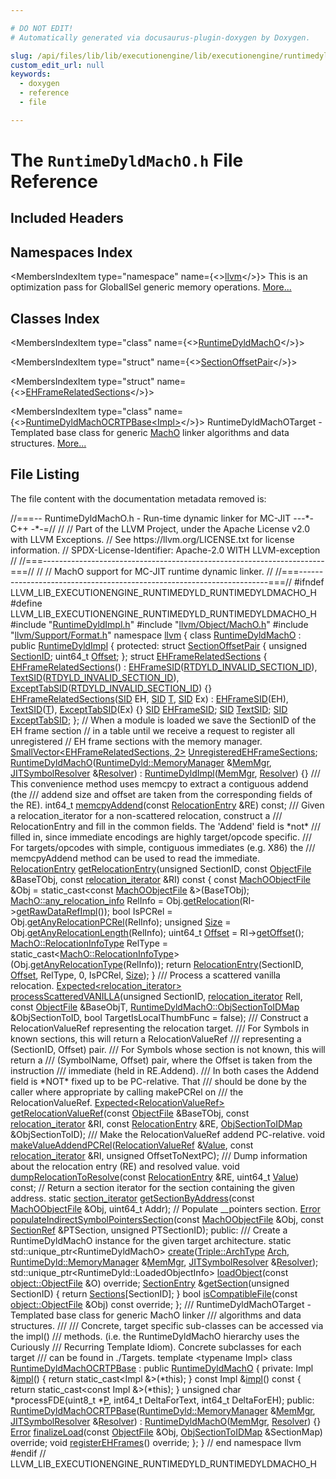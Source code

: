 ```yaml
---

# DO NOT EDIT!
# Automatically generated via docusaurus-plugin-doxygen by Doxygen.

slug: /api/files/lib/lib/executionengine/lib/executionengine/runtimedyld/runtimedyldmacho-h
custom_edit_url: null
keywords:
  - doxygen
  - reference
  - file

---
```





# The `RuntimeDyldMachO.h` File Reference

<DoxygenPage pluginConfig={pluginConfig}>



## Included Headers

<IncludesList>
<IncludesListItem
  filePath="RuntimeDyldImpl.h"
  permalink="/docs/api/files/lib/lib/executionengine/lib/executionengine/runtimedyld/runtimedyldimpl-h"
  isLocal="true" />
<IncludesListItem
  filePath="llvm/Object/MachO.h"
  permalink="/docs/api/files/include/include/llvm/include/llvm/object/macho-h"
  isLocal="true" />
<IncludesListItem
  filePath="llvm/Support/Format.h"
  permalink="/docs/api/files/include/include/llvm/include/llvm/support/format-h"
  isLocal="true" />
</IncludesList>

## Namespaces Index

<MembersIndex>

<MembersIndexItem
  type="namespace"
  name={<><a href="/docs/api/namespaces/llvm">llvm</a></>}>
This is an optimization pass for GlobalISel generic memory operations. <a href="/docs/api/namespaces/llvm/#details">More...</a>
</MembersIndexItem>

</MembersIndex>

## Classes Index

<MembersIndex>

<MembersIndexItem
  type="class"
  name={<><a href="/docs/api/classes/llvm/runtimedyldmacho">RuntimeDyldMachO</a></>}>
</MembersIndexItem>

<MembersIndexItem
  type="struct"
  name={<><a href="/docs/api/structs/llvm/runtimedyldmacho/sectionoffsetpair">SectionOffsetPair</a></>}>
</MembersIndexItem>

<MembersIndexItem
  type="struct"
  name={<><a href="/docs/api/structs/llvm/runtimedyldmacho/ehframerelatedsections">EHFrameRelatedSections</a></>}>
</MembersIndexItem>

<MembersIndexItem
  type="class"
  name={<><a href="/docs/api/classes/llvm/runtimedyldmachocrtpbase">RuntimeDyldMachOCRTPBase&lt;Impl&gt;</a></>}>
RuntimeDyldMachOTarget - Templated base class for generic <a href="/docs/api/namespaces/llvm/macho">MachO</a> linker algorithms and data structures. <a href="/docs/api/classes/llvm/runtimedyldmachocrtpbase/#details">More...</a>
</MembersIndexItem>

</MembersIndex>


## File Listing

The file content with the documentation metadata removed is:

<ProgramListing>

<Link id="l00001" /><CodeLine lineNumber="1"><Highlight kind="comment">//===-- RuntimeDyldMachO.h - Run-time dynamic linker for MC-JIT ---&#42;- C++ -&#42;-=//</Highlight><Highlight kind="normal"></Highlight></CodeLine>
<Link id="l00002" /><CodeLine lineNumber="2"><Highlight kind="normal"></Highlight><Highlight kind="comment">//</Highlight><Highlight kind="normal"></Highlight></CodeLine>
<Link id="l00003" /><CodeLine lineNumber="3"><Highlight kind="normal"></Highlight><Highlight kind="comment">// Part of the LLVM Project, under the Apache License v2.0 with LLVM Exceptions.</Highlight><Highlight kind="normal"></Highlight></CodeLine>
<Link id="l00004" /><CodeLine lineNumber="4"><Highlight kind="normal"></Highlight><Highlight kind="comment">// See https://llvm.org/LICENSE.txt for license information.</Highlight><Highlight kind="normal"></Highlight></CodeLine>
<Link id="l00005" /><CodeLine lineNumber="5"><Highlight kind="normal"></Highlight><Highlight kind="comment">// SPDX-License-Identifier: Apache-2.0 WITH LLVM-exception</Highlight><Highlight kind="normal"></Highlight></CodeLine>
<Link id="l00006" /><CodeLine lineNumber="6"><Highlight kind="normal"></Highlight><Highlight kind="comment">//</Highlight><Highlight kind="normal"></Highlight></CodeLine>
<Link id="l00007" /><CodeLine lineNumber="7"><Highlight kind="normal"></Highlight><Highlight kind="comment">//===----------------------------------------------------------------------===//</Highlight><Highlight kind="normal"></Highlight></CodeLine>
<Link id="l00008" /><CodeLine lineNumber="8"><Highlight kind="normal"></Highlight><Highlight kind="comment">//</Highlight><Highlight kind="normal"></Highlight></CodeLine>
<Link id="l00009" /><CodeLine lineNumber="9"><Highlight kind="normal"></Highlight><Highlight kind="comment">// MachO support for MC-JIT runtime dynamic linker.</Highlight><Highlight kind="normal"></Highlight></CodeLine>
<Link id="l00010" /><CodeLine lineNumber="10"><Highlight kind="normal"></Highlight><Highlight kind="comment">//</Highlight><Highlight kind="normal"></Highlight></CodeLine>
<Link id="l00011" /><CodeLine lineNumber="11"><Highlight kind="normal"></Highlight><Highlight kind="comment">//===----------------------------------------------------------------------===//</Highlight><Highlight kind="normal"></Highlight></CodeLine>
<Link id="l00012" /><CodeLine lineNumber="12"><Highlight kind="normal"></Highlight></CodeLine>
<Link id="l00013" /><CodeLine lineNumber="13"><Highlight kind="normal"></Highlight><Highlight kind="preprocessor">#ifndef LLVM&#95;LIB&#95;EXECUTIONENGINE&#95;RUNTIMEDYLD&#95;RUNTIMEDYLDMACHO&#95;H</Highlight><Highlight kind="normal"></Highlight></CodeLine>
<Link id="l00014" /><CodeLine lineNumber="14"><Highlight kind="normal"></Highlight><Highlight kind="preprocessor">#define LLVM&#95;LIB&#95;EXECUTIONENGINE&#95;RUNTIMEDYLD&#95;RUNTIMEDYLDMACHO&#95;H</Highlight><Highlight kind="normal"></Highlight></CodeLine>
<Link id="l00015" /><CodeLine lineNumber="15"><Highlight kind="normal"></Highlight></CodeLine>
<Link id="l00016" /><CodeLine lineNumber="16"><Highlight kind="normal"></Highlight><Highlight kind="preprocessor">#include &quot;<a href="/docs/api/files/lib/lib/executionengine/lib/executionengine/runtimedyld/runtimedyldimpl-h">RuntimeDyldImpl.h</a>&quot;</Highlight><Highlight kind="normal"></Highlight></CodeLine>
<Link id="l00017" /><CodeLine lineNumber="17"><Highlight kind="normal"></Highlight><Highlight kind="preprocessor">#include &quot;<a href="/docs/api/files/include/include/llvm/include/llvm/object/macho-h">llvm/Object/MachO.h</a>&quot;</Highlight><Highlight kind="normal"></Highlight></CodeLine>
<Link id="l00018" /><CodeLine lineNumber="18"><Highlight kind="normal"></Highlight><Highlight kind="preprocessor">#include &quot;<a href="/docs/api/files/include/include/llvm/include/llvm/support/format-h">llvm/Support/Format.h</a>&quot;</Highlight><Highlight kind="normal"></Highlight></CodeLine>
<Link id="l00019" /><CodeLine lineNumber="19"><Highlight kind="normal"></Highlight></CodeLine>
<Link id="l00020" /><CodeLine lineNumber="20"><Highlight kind="normal"></Highlight><Highlight kind="keyword">namespace </Highlight><Highlight kind="normal"><a href="/docs/api/namespaces/llvm">llvm</a> &#123;</Highlight></CodeLine>
<Link id="l00021" /><CodeLine lineNumber="21" lineLink="/docs/api/classes/llvm/runtimedyldmacho"><Highlight kind="normal"></Highlight><Highlight kind="keyword">class </Highlight><Highlight kind="normal"><a href="/docs/api/classes/llvm/runtimedyldmacho/#a034c5e05b63e15a357bc5dcff598e1a5">RuntimeDyldMachO</a> : </Highlight><Highlight kind="keyword">public</Highlight><Highlight kind="normal"> <a href="/docs/api/classes/llvm/runtimedyldimpl/#a369fb04a71a831101a7bdfa873cb33d0">RuntimeDyldImpl</a> &#123;</Highlight></CodeLine>
<Link id="l00022" /><CodeLine lineNumber="22"><Highlight kind="normal"></Highlight><Highlight kind="keyword">protected</Highlight><Highlight kind="normal">:</Highlight></CodeLine>
<Link id="l00023" /><CodeLine lineNumber="23" lineLink="/docs/api/structs/llvm/runtimedyldmacho/sectionoffsetpair"><Highlight kind="normal">  </Highlight><Highlight kind="keyword">struct </Highlight><Highlight kind="normal"><a href="/docs/api/structs/llvm/runtimedyldmacho/sectionoffsetpair">SectionOffsetPair</a> &#123;</Highlight></CodeLine>
<Link id="l00024" /><CodeLine lineNumber="24" lineLink="/docs/api/structs/llvm/runtimedyldmacho/sectionoffsetpair/#ad2f89bcda47a48866cdef67b9a9515fb"><Highlight kind="normal">    </Highlight><Highlight kind="keywordtype">unsigned</Highlight><Highlight kind="normal"> <a href="/docs/api/structs/llvm/runtimedyldmacho/sectionoffsetpair/#ad2f89bcda47a48866cdef67b9a9515fb">SectionID</a>;</Highlight></CodeLine>
<Link id="l00025" /><CodeLine lineNumber="25" lineLink="/docs/api/structs/llvm/runtimedyldmacho/sectionoffsetpair/#ad4454b2b4e3a4ae51e065ac93513d434"><Highlight kind="normal">    uint64&#95;t <a href="/docs/api/structs/llvm/runtimedyldmacho/sectionoffsetpair/#ad4454b2b4e3a4ae51e065ac93513d434">Offset</a>;</Highlight></CodeLine>
<Link id="l00026" /><CodeLine lineNumber="26"><Highlight kind="normal">  &#125;;</Highlight></CodeLine>
<Link id="l00027" /><CodeLine lineNumber="27"><Highlight kind="normal"></Highlight></CodeLine>
<Link id="l00028" /><CodeLine lineNumber="28" lineLink="/docs/api/structs/llvm/runtimedyldmacho/ehframerelatedsections"><Highlight kind="normal">  </Highlight><Highlight kind="keyword">struct </Highlight><Highlight kind="normal"><a href="/docs/api/structs/llvm/runtimedyldmacho/ehframerelatedsections/#add16154c01672fa0e76b4dbbd4c7791d">EHFrameRelatedSections</a> &#123;</Highlight></CodeLine>
<Link id="l00029" /><CodeLine lineNumber="29" lineLink="/docs/api/structs/llvm/runtimedyldmacho/ehframerelatedsections/#add16154c01672fa0e76b4dbbd4c7791d"><Highlight kind="normal">    <a href="/docs/api/structs/llvm/runtimedyldmacho/ehframerelatedsections/#add16154c01672fa0e76b4dbbd4c7791d">EHFrameRelatedSections</a>()</Highlight></CodeLine>
<Link id="l00030" /><CodeLine lineNumber="30"><Highlight kind="normal">        : <a href="/docs/api/structs/llvm/runtimedyldmacho/ehframerelatedsections/#a5397178b687f751d151d4793e21021e2">EHFrameSID</a>(<a href="/docs/api/files/lib/lib/executionengine/lib/executionengine/runtimedyld/runtimedyldimpl-h/#a0ec5b0d10052cef17027844769e60240">RTDYLD&#95;INVALID&#95;SECTION&#95;ID</a>),</Highlight></CodeLine>
<Link id="l00031" /><CodeLine lineNumber="31"><Highlight kind="normal">          <a href="/docs/api/structs/llvm/runtimedyldmacho/ehframerelatedsections/#a9285e635fced6b2d10ae35790d6aa09a">TextSID</a>(<a href="/docs/api/files/lib/lib/executionengine/lib/executionengine/runtimedyld/runtimedyldimpl-h/#a0ec5b0d10052cef17027844769e60240">RTDYLD&#95;INVALID&#95;SECTION&#95;ID</a>),</Highlight></CodeLine>
<Link id="l00032" /><CodeLine lineNumber="32"><Highlight kind="normal">          <a href="/docs/api/structs/llvm/runtimedyldmacho/ehframerelatedsections/#a42f745685c89bffb406d3ba48127cd24">ExceptTabSID</a>(<a href="/docs/api/files/lib/lib/executionengine/lib/executionengine/runtimedyld/runtimedyldimpl-h/#a0ec5b0d10052cef17027844769e60240">RTDYLD&#95;INVALID&#95;SECTION&#95;ID</a>) &#123;&#125;</Highlight></CodeLine>
<Link id="l00033" /><CodeLine lineNumber="33"><Highlight kind="normal"></Highlight></CodeLine>
<Link id="l00034" /><CodeLine lineNumber="34" lineLink="/docs/api/structs/llvm/runtimedyldmacho/ehframerelatedsections/#aa6dcbf76cebfb2ae3214f20613163494"><Highlight kind="normal">    <a href="/docs/api/structs/llvm/runtimedyldmacho/ehframerelatedsections/#aa6dcbf76cebfb2ae3214f20613163494">EHFrameRelatedSections</a>(<a href="/docs/api/classes/llvm/runtimedyldimpl/#a8ad6e355243eab1c1a3993f9bda8b2d1">SID</a> EH, <a href="/docs/api/classes/llvm/runtimedyldimpl/#a8ad6e355243eab1c1a3993f9bda8b2d1">SID</a> <a href="/docs/api/files/lib/lib/target/lib/target/mips/mips16isellowering-cpp/#a0acb682b8260ab1c60b918599864e2e5">T</a>, <a href="/docs/api/classes/llvm/runtimedyldimpl/#a8ad6e355243eab1c1a3993f9bda8b2d1">SID</a> Ex)</Highlight></CodeLine>
<Link id="l00035" /><CodeLine lineNumber="35"><Highlight kind="normal">        : <a href="/docs/api/structs/llvm/runtimedyldmacho/ehframerelatedsections/#a5397178b687f751d151d4793e21021e2">EHFrameSID</a>(EH), <a href="/docs/api/structs/llvm/runtimedyldmacho/ehframerelatedsections/#a9285e635fced6b2d10ae35790d6aa09a">TextSID</a>(<a href="/docs/api/files/lib/lib/target/lib/target/mips/mips16isellowering-cpp/#a0acb682b8260ab1c60b918599864e2e5">T</a>), <a href="/docs/api/structs/llvm/runtimedyldmacho/ehframerelatedsections/#a42f745685c89bffb406d3ba48127cd24">ExceptTabSID</a>(Ex) &#123;&#125;</Highlight></CodeLine>
<Link id="l00036" /><CodeLine lineNumber="36" lineLink="/docs/api/structs/llvm/runtimedyldmacho/ehframerelatedsections/#a5397178b687f751d151d4793e21021e2"><Highlight kind="normal">    <a href="/docs/api/classes/llvm/runtimedyldimpl/#a8ad6e355243eab1c1a3993f9bda8b2d1">SID</a> <a href="/docs/api/structs/llvm/runtimedyldmacho/ehframerelatedsections/#a5397178b687f751d151d4793e21021e2">EHFrameSID</a>;</Highlight></CodeLine>
<Link id="l00037" /><CodeLine lineNumber="37" lineLink="/docs/api/structs/llvm/runtimedyldmacho/ehframerelatedsections/#a9285e635fced6b2d10ae35790d6aa09a"><Highlight kind="normal">    <a href="/docs/api/classes/llvm/runtimedyldimpl/#a8ad6e355243eab1c1a3993f9bda8b2d1">SID</a> <a href="/docs/api/structs/llvm/runtimedyldmacho/ehframerelatedsections/#a9285e635fced6b2d10ae35790d6aa09a">TextSID</a>;</Highlight></CodeLine>
<Link id="l00038" /><CodeLine lineNumber="38" lineLink="/docs/api/structs/llvm/runtimedyldmacho/ehframerelatedsections/#a42f745685c89bffb406d3ba48127cd24"><Highlight kind="normal">    <a href="/docs/api/classes/llvm/runtimedyldimpl/#a8ad6e355243eab1c1a3993f9bda8b2d1">SID</a> <a href="/docs/api/structs/llvm/runtimedyldmacho/ehframerelatedsections/#a42f745685c89bffb406d3ba48127cd24">ExceptTabSID</a>;</Highlight></CodeLine>
<Link id="l00039" /><CodeLine lineNumber="39"><Highlight kind="normal">  &#125;;</Highlight></CodeLine>
<Link id="l00040" /><CodeLine lineNumber="40"><Highlight kind="normal"></Highlight></CodeLine>
<Link id="l00041" /><CodeLine lineNumber="41"><Highlight kind="normal">  </Highlight><Highlight kind="comment">// When a module is loaded we save the SectionID of the EH frame section</Highlight><Highlight kind="normal"></Highlight></CodeLine>
<Link id="l00042" /><CodeLine lineNumber="42"><Highlight kind="normal">  </Highlight><Highlight kind="comment">// in a table until we receive a request to register all unregistered</Highlight><Highlight kind="normal"></Highlight></CodeLine>
<Link id="l00043" /><CodeLine lineNumber="43"><Highlight kind="normal">  </Highlight><Highlight kind="comment">// EH frame sections with the memory manager.</Highlight><Highlight kind="normal"></Highlight></CodeLine>
<Link id="l00044" /><CodeLine lineNumber="44" lineLink="/docs/api/classes/llvm/runtimedyldmacho/#a6247583073b7466567fd277295299ea2"><Highlight kind="normal">  <a href="/docs/api/classes/llvm/smallvector">SmallVector&lt;EHFrameRelatedSections, 2&gt;</a> <a href="/docs/api/classes/llvm/runtimedyldmacho/#a6247583073b7466567fd277295299ea2">UnregisteredEHFrameSections</a>;</Highlight></CodeLine>
<Link id="l00045" /><CodeLine lineNumber="45"><Highlight kind="normal"></Highlight></CodeLine>
<Link id="l00046" /><CodeLine lineNumber="46" lineLink="/docs/api/classes/llvm/runtimedyldmacho/#a034c5e05b63e15a357bc5dcff598e1a5"><Highlight kind="normal">  <a href="/docs/api/classes/llvm/runtimedyldmacho/#a034c5e05b63e15a357bc5dcff598e1a5">RuntimeDyldMachO</a>(<a href="/docs/api/classes/llvm/runtimedyld/memorymanager">RuntimeDyld::MemoryManager</a> &amp;<a href="/docs/api/classes/llvm/runtimedyldimpl/#a9bc5cceb63d0ccdf06f64b587f1cd80e">MemMgr</a>,</Highlight></CodeLine>
<Link id="l00047" /><CodeLine lineNumber="47"><Highlight kind="normal">                   <a href="/docs/api/classes/llvm/jitsymbolresolver">JITSymbolResolver</a> &amp;<a href="/docs/api/classes/llvm/runtimedyldimpl/#a688485f7fca0fadd7e492dc12218cd16">Resolver</a>)</Highlight></CodeLine>
<Link id="l00048" /><CodeLine lineNumber="48"><Highlight kind="normal">      : <a href="/docs/api/classes/llvm/runtimedyldimpl/#a369fb04a71a831101a7bdfa873cb33d0">RuntimeDyldImpl</a>(<a href="/docs/api/classes/llvm/runtimedyldimpl/#a9bc5cceb63d0ccdf06f64b587f1cd80e">MemMgr</a>, <a href="/docs/api/classes/llvm/runtimedyldimpl/#a688485f7fca0fadd7e492dc12218cd16">Resolver</a>) &#123;&#125;</Highlight></CodeLine>
<Link id="l00049" /><CodeLine lineNumber="49"><Highlight kind="normal"></Highlight><Highlight kind="comment"></Highlight></CodeLine>
<Link id="l00050" /><CodeLine lineNumber="50"><Highlight kind="comment">  /// This convenience method uses memcpy to extract a contiguous addend (the</Highlight></CodeLine>
<Link id="l00051" /><CodeLine lineNumber="51"><Highlight kind="comment">  /// addend size and offset are taken from the corresponding fields of the RE).</Highlight><Highlight kind="normal"></Highlight></CodeLine>
<Link id="l00052" /><CodeLine lineNumber="52"><Highlight kind="normal">  int64&#95;t <a href="/docs/api/classes/llvm/runtimedyldmacho/#a4ff8b7dc8dd3a4baddc147c6afd14c5e">memcpyAddend</a>(</Highlight><Highlight kind="keyword">const</Highlight><Highlight kind="normal"> <a href="/docs/api/classes/llvm/relocationentry">RelocationEntry</a> &amp;RE) </Highlight><Highlight kind="keyword">const</Highlight><Highlight kind="normal">;</Highlight></CodeLine>
<Link id="l00053" /><CodeLine lineNumber="53"><Highlight kind="normal"></Highlight><Highlight kind="comment"></Highlight></CodeLine>
<Link id="l00054" /><CodeLine lineNumber="54"><Highlight kind="comment">  /// Given a relocation&#95;iterator for a non-scattered relocation, construct a</Highlight></CodeLine>
<Link id="l00055" /><CodeLine lineNumber="55"><Highlight kind="comment">  /// RelocationEntry and fill in the common fields. The &#39;Addend&#39; field is &#42;not&#42;</Highlight></CodeLine>
<Link id="l00056" /><CodeLine lineNumber="56"><Highlight kind="comment">  /// filled in, since immediate encodings are highly target/opcode specific.</Highlight></CodeLine>
<Link id="l00057" /><CodeLine lineNumber="57"><Highlight kind="comment">  /// For targets/opcodes with simple, contiguous immediates (e.g. X86) the</Highlight></CodeLine>
<Link id="l00058" /><CodeLine lineNumber="58"><Highlight kind="comment">  /// memcpyAddend method can be used to read the immediate.</Highlight><Highlight kind="normal"></Highlight></CodeLine>
<Link id="l00059" /><CodeLine lineNumber="59" lineLink="/docs/api/classes/llvm/runtimedyldmacho/#abaf648d88dc891045a7cd0e989789370"><Highlight kind="normal">  <a href="/docs/api/classes/llvm/relocationentry">RelocationEntry</a> <a href="/docs/api/classes/llvm/runtimedyldmacho/#abaf648d88dc891045a7cd0e989789370">getRelocationEntry</a>(</Highlight><Highlight kind="keywordtype">unsigned</Highlight><Highlight kind="normal"> SectionID,</Highlight></CodeLine>
<Link id="l00060" /><CodeLine lineNumber="60"><Highlight kind="normal">                                     </Highlight><Highlight kind="keyword">const</Highlight><Highlight kind="normal"> <a href="/docs/api/classes/llvm/object/objectfile">ObjectFile</a> &amp;BaseTObj,</Highlight></CodeLine>
<Link id="l00061" /><CodeLine lineNumber="61"><Highlight kind="normal">                                     </Highlight><Highlight kind="keyword">const</Highlight><Highlight kind="normal"> <a href="/docs/api/namespaces/llvm/object/#acc360db994cbcc482937196bf406df98">relocation&#95;iterator</a> &amp;RI)</Highlight><Highlight kind="keyword"> const </Highlight><Highlight kind="normal">&#123;</Highlight></CodeLine>
<Link id="l00062" /><CodeLine lineNumber="62"><Highlight kind="normal">    </Highlight><Highlight kind="keyword">const</Highlight><Highlight kind="normal"> <a href="/docs/api/classes/llvm/object/machoobjectfile">MachOObjectFile</a> &amp;Obj =</Highlight></CodeLine>
<Link id="l00063" /><CodeLine lineNumber="63"><Highlight kind="normal">      </Highlight><Highlight kind="keyword">static&#95;cast&lt;</Highlight><Highlight kind="keyword">const </Highlight><Highlight kind="normal"><a href="/docs/api/classes/llvm/object/machoobjectfile">MachOObjectFile</a> &amp;</Highlight><Highlight kind="keyword">&gt;</Highlight><Highlight kind="normal">(BaseTObj);</Highlight></CodeLine>
<Link id="l00064" /><CodeLine lineNumber="64"><Highlight kind="normal">    <a href="/docs/api/structs/llvm/macho/any-relocation-info">MachO::any&#95;relocation&#95;info</a> RelInfo =</Highlight></CodeLine>
<Link id="l00065" /><CodeLine lineNumber="65"><Highlight kind="normal">      Obj.<a href="/docs/api/classes/llvm/object/machoobjectfile/#aaacf649b0759051f6c5327e44b82f8aa">getRelocation</a>(RI-&gt;<a href="/docs/api/classes/llvm/object/relocationref/#acd93a9353f94b029cdfa295b88874b38">getRawDataRefImpl</a>());</Highlight></CodeLine>
<Link id="l00066" /><CodeLine lineNumber="66"><Highlight kind="normal"></Highlight></CodeLine>
<Link id="l00067" /><CodeLine lineNumber="67"><Highlight kind="normal">    </Highlight><Highlight kind="keywordtype">bool</Highlight><Highlight kind="normal"> IsPCRel = Obj.<a href="/docs/api/classes/llvm/object/machoobjectfile/#a86eeaa5626787e6a0c62d7fef9ea33e9">getAnyRelocationPCRel</a>(RelInfo);</Highlight></CodeLine>
<Link id="l00068" /><CodeLine lineNumber="68"><Highlight kind="normal">    </Highlight><Highlight kind="keywordtype">unsigned</Highlight><Highlight kind="normal"> <a href="/docs/api/files/lib/lib/analysis/inlineorder-cpp/#a7ee6f0cb51c3b9056199e9a0001fe8c3a6f6cb72d544962fa333e2e34ce64f719">Size</a> = Obj.<a href="/docs/api/classes/llvm/object/machoobjectfile/#a942691b0e7a01c33a7aa6b36b28472d2">getAnyRelocationLength</a>(RelInfo);</Highlight></CodeLine>
<Link id="l00069" /><CodeLine lineNumber="69"><Highlight kind="normal">    uint64&#95;t <a href="/docs/api/namespaces/llvm/#a05f5b9a11bdcc5feba62899f95dcf878a3134224cba2545bc57954d3b072aebb4">Offset</a> = RI-&gt;<a href="/docs/api/classes/llvm/object/relocationref/#a6aa71653bc8ee52493adf9343d9ac44d">getOffset</a>();</Highlight></CodeLine>
<Link id="l00070" /><CodeLine lineNumber="70"><Highlight kind="normal">    <a href="/docs/api/namespaces/llvm/macho/#ad23021ed657c8b0f302154585b0fd3bf">MachO::RelocationInfoType</a> RelType =</Highlight></CodeLine>
<Link id="l00071" /><CodeLine lineNumber="71"><Highlight kind="normal">      </Highlight><Highlight kind="keyword">static&#95;cast&lt;</Highlight><Highlight kind="normal"><a href="/docs/api/namespaces/llvm/macho/#ad23021ed657c8b0f302154585b0fd3bf">MachO::RelocationInfoType</a></Highlight><Highlight kind="keyword">&gt;</Highlight><Highlight kind="normal">(Obj.<a href="/docs/api/classes/llvm/object/machoobjectfile/#a653a63105b842dd49a3a0921ce6a6d66">getAnyRelocationType</a>(RelInfo));</Highlight></CodeLine>
<Link id="l00072" /><CodeLine lineNumber="72"><Highlight kind="normal"></Highlight></CodeLine>
<Link id="l00073" /><CodeLine lineNumber="73"><Highlight kind="normal">    </Highlight><Highlight kind="keywordflow">return</Highlight><Highlight kind="normal"> <a href="/docs/api/classes/llvm/relocationentry">RelocationEntry</a>(SectionID, <a href="/docs/api/namespaces/llvm/#a05f5b9a11bdcc5feba62899f95dcf878a3134224cba2545bc57954d3b072aebb4">Offset</a>, RelType, 0, IsPCRel, <a href="/docs/api/files/lib/lib/analysis/inlineorder-cpp/#a7ee6f0cb51c3b9056199e9a0001fe8c3a6f6cb72d544962fa333e2e34ce64f719">Size</a>);</Highlight></CodeLine>
<Link id="l00074" /><CodeLine lineNumber="74"><Highlight kind="normal">  &#125;</Highlight></CodeLine>
<Link id="l00075" /><CodeLine lineNumber="75"><Highlight kind="normal"></Highlight><Highlight kind="comment"></Highlight></CodeLine>
<Link id="l00076" /><CodeLine lineNumber="76"><Highlight kind="comment">  /// Process a scattered vanilla relocation.</Highlight><Highlight kind="normal"></Highlight></CodeLine>
<Link id="l00077" /><CodeLine lineNumber="77"><Highlight kind="normal">  <a href="/docs/api/classes/llvm/expected">Expected&lt;relocation&#95;iterator&gt;</a></Highlight></CodeLine>
<Link id="l00078" /><CodeLine lineNumber="78"><Highlight kind="normal">  <a href="/docs/api/classes/llvm/runtimedyldmacho/#acb7257d8eec274d18e7916a0d552a2d7">processScatteredVANILLA</a>(</Highlight><Highlight kind="keywordtype">unsigned</Highlight><Highlight kind="normal"> SectionID, <a href="/docs/api/namespaces/llvm/object/#acc360db994cbcc482937196bf406df98">relocation&#95;iterator</a> RelI,</Highlight></CodeLine>
<Link id="l00079" /><CodeLine lineNumber="79"><Highlight kind="normal">                          </Highlight><Highlight kind="keyword">const</Highlight><Highlight kind="normal"> <a href="/docs/api/classes/llvm/object/objectfile">ObjectFile</a> &amp;BaseObjT,</Highlight></CodeLine>
<Link id="l00080" /><CodeLine lineNumber="80"><Highlight kind="normal">                          <a href="/docs/api/classes/llvm/runtimedyldimpl/#a22b1a24bb422a0f0896dd84dff7933e2">RuntimeDyldMachO::ObjSectionToIDMap</a> &amp;ObjSectionToID,</Highlight></CodeLine>
<Link id="l00081" /><CodeLine lineNumber="81"><Highlight kind="normal">                          </Highlight><Highlight kind="keywordtype">bool</Highlight><Highlight kind="normal"> TargetIsLocalThumbFunc = </Highlight><Highlight kind="keyword">false</Highlight><Highlight kind="normal">);</Highlight></CodeLine>
<Link id="l00082" /><CodeLine lineNumber="82"><Highlight kind="normal"></Highlight><Highlight kind="comment"></Highlight></CodeLine>
<Link id="l00083" /><CodeLine lineNumber="83"><Highlight kind="comment">  /// Construct a RelocationValueRef representing the relocation target.</Highlight></CodeLine>
<Link id="l00084" /><CodeLine lineNumber="84"><Highlight kind="comment">  /// For Symbols in known sections, this will return a RelocationValueRef</Highlight></CodeLine>
<Link id="l00085" /><CodeLine lineNumber="85"><Highlight kind="comment">  /// representing a (SectionID, Offset) pair.</Highlight></CodeLine>
<Link id="l00086" /><CodeLine lineNumber="86"><Highlight kind="comment">  /// For Symbols whose section is not known, this will return a</Highlight></CodeLine>
<Link id="l00087" /><CodeLine lineNumber="87"><Highlight kind="comment">  /// (SymbolName, Offset) pair, where the Offset is taken from the instruction</Highlight></CodeLine>
<Link id="l00088" /><CodeLine lineNumber="88"><Highlight kind="comment">  /// immediate (held in RE.Addend).</Highlight></CodeLine>
<Link id="l00089" /><CodeLine lineNumber="89"><Highlight kind="comment">  /// In both cases the Addend field is &#42;NOT&#42; fixed up to be PC-relative. That</Highlight></CodeLine>
<Link id="l00090" /><CodeLine lineNumber="90"><Highlight kind="comment">  /// should be done by the caller where appropriate by calling makePCRel on</Highlight></CodeLine>
<Link id="l00091" /><CodeLine lineNumber="91"><Highlight kind="comment">  /// the RelocationValueRef.</Highlight><Highlight kind="normal"></Highlight></CodeLine>
<Link id="l00092" /><CodeLine lineNumber="92"><Highlight kind="normal">  <a href="/docs/api/classes/llvm/expected">Expected&lt;RelocationValueRef&gt;</a></Highlight></CodeLine>
<Link id="l00093" /><CodeLine lineNumber="93"><Highlight kind="normal">  <a href="/docs/api/classes/llvm/runtimedyldmacho/#ac01d9cc5d2d4a3b6662c7096e54bf8ad">getRelocationValueRef</a>(</Highlight><Highlight kind="keyword">const</Highlight><Highlight kind="normal"> <a href="/docs/api/classes/llvm/object/objectfile">ObjectFile</a> &amp;BaseTObj,</Highlight></CodeLine>
<Link id="l00094" /><CodeLine lineNumber="94"><Highlight kind="normal">                        </Highlight><Highlight kind="keyword">const</Highlight><Highlight kind="normal"> <a href="/docs/api/namespaces/llvm/object/#acc360db994cbcc482937196bf406df98">relocation&#95;iterator</a> &amp;RI,</Highlight></CodeLine>
<Link id="l00095" /><CodeLine lineNumber="95"><Highlight kind="normal">                        </Highlight><Highlight kind="keyword">const</Highlight><Highlight kind="normal"> <a href="/docs/api/classes/llvm/relocationentry">RelocationEntry</a> &amp;RE,</Highlight></CodeLine>
<Link id="l00096" /><CodeLine lineNumber="96"><Highlight kind="normal">                        <a href="/docs/api/classes/llvm/runtimedyldimpl/#a22b1a24bb422a0f0896dd84dff7933e2">ObjSectionToIDMap</a> &amp;ObjSectionToID);</Highlight></CodeLine>
<Link id="l00097" /><CodeLine lineNumber="97"><Highlight kind="normal"></Highlight><Highlight kind="comment"></Highlight></CodeLine>
<Link id="l00098" /><CodeLine lineNumber="98"><Highlight kind="comment">  /// Make the RelocationValueRef addend PC-relative.</Highlight><Highlight kind="normal"></Highlight></CodeLine>
<Link id="l00099" /><CodeLine lineNumber="99"><Highlight kind="normal">  </Highlight><Highlight kind="keywordtype">void</Highlight><Highlight kind="normal"> <a href="/docs/api/classes/llvm/runtimedyldmacho/#ab8281e64fb0c8b5bc71fdb5876df6c9d">makeValueAddendPCRel</a>(<a href="/docs/api/classes/llvm/relocationvalueref">RelocationValueRef</a> &amp;<a href="/docs/api/classes/llvm/value">Value</a>,</Highlight></CodeLine>
<Link id="l00100" /><CodeLine lineNumber="100"><Highlight kind="normal">                            </Highlight><Highlight kind="keyword">const</Highlight><Highlight kind="normal"> <a href="/docs/api/namespaces/llvm/object/#acc360db994cbcc482937196bf406df98">relocation&#95;iterator</a> &amp;RI,</Highlight></CodeLine>
<Link id="l00101" /><CodeLine lineNumber="101"><Highlight kind="normal">                            </Highlight><Highlight kind="keywordtype">unsigned</Highlight><Highlight kind="normal"> OffsetToNextPC);</Highlight></CodeLine>
<Link id="l00102" /><CodeLine lineNumber="102"><Highlight kind="normal"></Highlight><Highlight kind="comment"></Highlight></CodeLine>
<Link id="l00103" /><CodeLine lineNumber="103"><Highlight kind="comment">  /// Dump information about the relocation entry (RE) and resolved value.</Highlight><Highlight kind="normal"></Highlight></CodeLine>
<Link id="l00104" /><CodeLine lineNumber="104"><Highlight kind="normal">  </Highlight><Highlight kind="keywordtype">void</Highlight><Highlight kind="normal"> <a href="/docs/api/classes/llvm/runtimedyldmacho/#af2314475cd69d029c487927d58778a82">dumpRelocationToResolve</a>(</Highlight><Highlight kind="keyword">const</Highlight><Highlight kind="normal"> <a href="/docs/api/classes/llvm/relocationentry">RelocationEntry</a> &amp;RE, uint64&#95;t <a href="/docs/api/classes/llvm/value">Value</a>) </Highlight><Highlight kind="keyword">const</Highlight><Highlight kind="normal">;</Highlight></CodeLine>
<Link id="l00105" /><CodeLine lineNumber="105"><Highlight kind="normal"></Highlight></CodeLine>
<Link id="l00106" /><CodeLine lineNumber="106"><Highlight kind="normal">  </Highlight><Highlight kind="comment">// Return a section iterator for the section containing the given address.</Highlight><Highlight kind="normal"></Highlight></CodeLine>
<Link id="l00107" /><CodeLine lineNumber="107"><Highlight kind="normal">  </Highlight><Highlight kind="keyword">static</Highlight><Highlight kind="normal"> <a href="/docs/api/namespaces/llvm/object/#a18a35d6d108ec102a6bff8ac2bfd4c62">section&#95;iterator</a> <a href="/docs/api/classes/llvm/runtimedyldmacho/#a280cc6694e181e13e4c9a79870b0626a">getSectionByAddress</a>(</Highlight><Highlight kind="keyword">const</Highlight><Highlight kind="normal"> <a href="/docs/api/classes/llvm/object/machoobjectfile">MachOObjectFile</a> &amp;Obj,</Highlight></CodeLine>
<Link id="l00108" /><CodeLine lineNumber="108"><Highlight kind="normal">                                              uint64&#95;t Addr);</Highlight></CodeLine>
<Link id="l00109" /><CodeLine lineNumber="109"><Highlight kind="normal"></Highlight></CodeLine>
<Link id="l00110" /><CodeLine lineNumber="110"><Highlight kind="normal"></Highlight></CodeLine>
<Link id="l00111" /><CodeLine lineNumber="111"><Highlight kind="normal">  </Highlight><Highlight kind="comment">// Populate &#95;&#95;pointers section.</Highlight><Highlight kind="normal"></Highlight></CodeLine>
<Link id="l00112" /><CodeLine lineNumber="112"><Highlight kind="normal">  <a href="/docs/api/classes/llvm/error">Error</a> <a href="/docs/api/classes/llvm/runtimedyldmacho/#ab606ca40d5870295837712aa2056f90e">populateIndirectSymbolPointersSection</a>(</Highlight><Highlight kind="keyword">const</Highlight><Highlight kind="normal"> <a href="/docs/api/classes/llvm/object/machoobjectfile">MachOObjectFile</a> &amp;Obj,</Highlight></CodeLine>
<Link id="l00113" /><CodeLine lineNumber="113"><Highlight kind="normal">                                              </Highlight><Highlight kind="keyword">const</Highlight><Highlight kind="normal"> <a href="/docs/api/classes/llvm/object/sectionref">SectionRef</a> &amp;PTSection,</Highlight></CodeLine>
<Link id="l00114" /><CodeLine lineNumber="114"><Highlight kind="normal">                                              </Highlight><Highlight kind="keywordtype">unsigned</Highlight><Highlight kind="normal"> PTSectionID);</Highlight></CodeLine>
<Link id="l00115" /><CodeLine lineNumber="115"><Highlight kind="normal"></Highlight></CodeLine>
<Link id="l00116" /><CodeLine lineNumber="116"><Highlight kind="normal"></Highlight><Highlight kind="keyword">public</Highlight><Highlight kind="normal">:</Highlight></CodeLine>
<Link id="l00117" /><CodeLine lineNumber="117"><Highlight kind="normal"></Highlight><Highlight kind="comment"></Highlight></CodeLine>
<Link id="l00118" /><CodeLine lineNumber="118"><Highlight kind="comment">  /// Create a RuntimeDyldMachO instance for the given target architecture.</Highlight><Highlight kind="normal"></Highlight></CodeLine>
<Link id="l00119" /><CodeLine lineNumber="119"><Highlight kind="normal">  </Highlight><Highlight kind="keyword">static</Highlight><Highlight kind="normal"> std::unique&#95;ptr&lt;RuntimeDyldMachO&gt;</Highlight></CodeLine>
<Link id="l00120" /><CodeLine lineNumber="120"><Highlight kind="normal">  <a href="/docs/api/classes/llvm/runtimedyldmacho/#a25223ec2c4ea3ce3825d9abcc9e6dad1">create</a>(<a href="/docs/api/classes/llvm/triple/#a547abd13f7a3c063aa72c8192a868154">Triple::ArchType</a> <a href="/docs/api/classes/llvm/runtimedyldimpl/#aab98755e5bcb6af82707f749aab3c474">Arch</a>,</Highlight></CodeLine>
<Link id="l00121" /><CodeLine lineNumber="121"><Highlight kind="normal">         <a href="/docs/api/classes/llvm/runtimedyld/memorymanager">RuntimeDyld::MemoryManager</a> &amp;<a href="/docs/api/classes/llvm/runtimedyldimpl/#a9bc5cceb63d0ccdf06f64b587f1cd80e">MemMgr</a>,</Highlight></CodeLine>
<Link id="l00122" /><CodeLine lineNumber="122"><Highlight kind="normal">         <a href="/docs/api/classes/llvm/jitsymbolresolver">JITSymbolResolver</a> &amp;<a href="/docs/api/classes/llvm/resolver">Resolver</a>);</Highlight></CodeLine>
<Link id="l00123" /><CodeLine lineNumber="123"><Highlight kind="normal"></Highlight></CodeLine>
<Link id="l00124" /><CodeLine lineNumber="124"><Highlight kind="normal">  std::unique&#95;ptr&lt;RuntimeDyld::LoadedObjectInfo&gt;</Highlight></CodeLine>
<Link id="l00125" /><CodeLine lineNumber="125"><Highlight kind="normal">  <a href="/docs/api/classes/llvm/runtimedyldmacho/#a9756238ad37b76ccc9ff6920f0340a77">loadObject</a>(</Highlight><Highlight kind="keyword">const</Highlight><Highlight kind="normal"> <a href="/docs/api/classes/llvm/object/objectfile">object::ObjectFile</a> &amp;O) </Highlight><Highlight kind="keyword">override</Highlight><Highlight kind="normal">;</Highlight></CodeLine>
<Link id="l00126" /><CodeLine lineNumber="126"><Highlight kind="normal"></Highlight></CodeLine>
<Link id="l00127" /><CodeLine lineNumber="127" lineLink="/docs/api/classes/llvm/runtimedyldmacho/#aa8bef91e492828fa00f12f096630a145"><Highlight kind="normal">  <a href="/docs/api/classes/llvm/sectionentry">SectionEntry</a> &amp;<a href="/docs/api/classes/llvm/runtimedyldmacho/#aa8bef91e492828fa00f12f096630a145">getSection</a>(</Highlight><Highlight kind="keywordtype">unsigned</Highlight><Highlight kind="normal"> SectionID) &#123; </Highlight><Highlight kind="keywordflow">return</Highlight><Highlight kind="normal"> <a href="/docs/api/classes/llvm/runtimedyldimpl/#afce88102ca208741b470edac5342c4b3">Sections</a>&#91;SectionID&#93;; &#125;</Highlight></CodeLine>
<Link id="l00128" /><CodeLine lineNumber="128"><Highlight kind="normal"></Highlight></CodeLine>
<Link id="l00129" /><CodeLine lineNumber="129"><Highlight kind="normal">  </Highlight><Highlight kind="keywordtype">bool</Highlight><Highlight kind="normal"> <a href="/docs/api/classes/llvm/runtimedyldmacho/#acc11a893538b96d180ec747c22294c99">isCompatibleFile</a>(</Highlight><Highlight kind="keyword">const</Highlight><Highlight kind="normal"> <a href="/docs/api/classes/llvm/object/objectfile">object::ObjectFile</a> &amp;Obj) </Highlight><Highlight kind="keyword">const override</Highlight><Highlight kind="normal">;</Highlight></CodeLine>
<Link id="l00130" /><CodeLine lineNumber="130"><Highlight kind="normal">&#125;;</Highlight></CodeLine>
<Link id="l00131" /><CodeLine lineNumber="131"><Highlight kind="normal"></Highlight><Highlight kind="comment"></Highlight></CodeLine>
<Link id="l00132" /><CodeLine lineNumber="132"><Highlight kind="comment">/// RuntimeDyldMachOTarget - Templated base class for generic MachO linker</Highlight></CodeLine>
<Link id="l00133" /><CodeLine lineNumber="133"><Highlight kind="comment">/// algorithms and data structures.</Highlight></CodeLine>
<Link id="l00134" /><CodeLine lineNumber="134"><Highlight kind="comment">///</Highlight></CodeLine>
<Link id="l00135" /><CodeLine lineNumber="135"><Highlight kind="comment">/// Concrete, target specific sub-classes can be accessed via the impl()</Highlight></CodeLine>
<Link id="l00136" /><CodeLine lineNumber="136"><Highlight kind="comment">/// methods. (i.e. the RuntimeDyldMachO hierarchy uses the Curiously</Highlight></CodeLine>
<Link id="l00137" /><CodeLine lineNumber="137"><Highlight kind="comment">/// Recurring Template Idiom). Concrete subclasses for each target</Highlight></CodeLine>
<Link id="l00138" /><CodeLine lineNumber="138"><Highlight kind="comment">/// can be found in ./Targets.</Highlight><Highlight kind="normal"></Highlight></CodeLine>
<Link id="l00139" /><CodeLine lineNumber="139"><Highlight kind="normal"></Highlight><Highlight kind="keyword">template</Highlight><Highlight kind="normal"> &lt;</Highlight><Highlight kind="keyword">typename</Highlight><Highlight kind="normal"> Impl&gt;</Highlight></CodeLine>
<Link id="l00140" /><CodeLine lineNumber="140" lineLink="/docs/api/classes/llvm/runtimedyldmachocrtpbase"><Highlight kind="normal"></Highlight><Highlight kind="keyword">class </Highlight><Highlight kind="normal"><a href="/docs/api/classes/llvm/runtimedyldmachocrtpbase/#a4fd1220b5b8aa3aa6d20e7b79ec0f897">RuntimeDyldMachOCRTPBase</a> : </Highlight><Highlight kind="keyword">public</Highlight><Highlight kind="normal"> <a href="/docs/api/classes/llvm/runtimedyldmacho/#a034c5e05b63e15a357bc5dcff598e1a5">RuntimeDyldMachO</a> &#123;</Highlight></CodeLine>
<Link id="l00141" /><CodeLine lineNumber="141"><Highlight kind="normal"></Highlight><Highlight kind="keyword">private</Highlight><Highlight kind="normal">:</Highlight></CodeLine>
<Link id="l00142" /><CodeLine lineNumber="142"><Highlight kind="normal">  Impl &amp;<a href="/docs/api/files/lib/lib/transforms/lib/transforms/scalar/placesafepoints-cpp/#abd1ccb1bf511e1965414eb1d2e137302">impl</a>() &#123; </Highlight><Highlight kind="keywordflow">return</Highlight><Highlight kind="normal"> </Highlight><Highlight kind="keyword">static&#95;cast&lt;</Highlight><Highlight kind="normal">Impl &amp;</Highlight><Highlight kind="keyword">&gt;</Highlight><Highlight kind="normal">(&#42;this); &#125;</Highlight></CodeLine>
<Link id="l00143" /><CodeLine lineNumber="143"><Highlight kind="normal">  </Highlight><Highlight kind="keyword">const</Highlight><Highlight kind="normal"> Impl &amp;<a href="/docs/api/files/lib/lib/transforms/lib/transforms/scalar/placesafepoints-cpp/#abd1ccb1bf511e1965414eb1d2e137302">impl</a>()</Highlight><Highlight kind="keyword"> const </Highlight><Highlight kind="normal">&#123; </Highlight><Highlight kind="keywordflow">return</Highlight><Highlight kind="normal"> </Highlight><Highlight kind="keyword">static&#95;cast&lt;</Highlight><Highlight kind="keyword">const </Highlight><Highlight kind="normal">Impl &amp;</Highlight><Highlight kind="keyword">&gt;</Highlight><Highlight kind="normal">(&#42;this); &#125;</Highlight></CodeLine>
<Link id="l00144" /><CodeLine lineNumber="144"><Highlight kind="normal"></Highlight></CodeLine>
<Link id="l00145" /><CodeLine lineNumber="145"><Highlight kind="normal">  </Highlight><Highlight kind="keywordtype">unsigned</Highlight><Highlight kind="normal"> </Highlight><Highlight kind="keywordtype">char</Highlight><Highlight kind="normal"> &#42;processFDE(uint8&#95;t &#42;<a href="/docs/api/files/lib/lib/option/option-cpp/#a04665169063c8ca1f2ea96c27fc7c2b2">P</a>, int64&#95;t DeltaForText,</Highlight></CodeLine>
<Link id="l00146" /><CodeLine lineNumber="146"><Highlight kind="normal">                            int64&#95;t DeltaForEH);</Highlight></CodeLine>
<Link id="l00147" /><CodeLine lineNumber="147"><Highlight kind="normal"></Highlight></CodeLine>
<Link id="l00148" /><CodeLine lineNumber="148"><Highlight kind="normal"></Highlight><Highlight kind="keyword">public</Highlight><Highlight kind="normal">:</Highlight></CodeLine>
<Link id="l00149" /><CodeLine lineNumber="149" lineLink="/docs/api/classes/llvm/runtimedyldmachocrtpbase/#a4fd1220b5b8aa3aa6d20e7b79ec0f897"><Highlight kind="normal">  <a href="/docs/api/classes/llvm/runtimedyldmachocrtpbase/#a4fd1220b5b8aa3aa6d20e7b79ec0f897">RuntimeDyldMachOCRTPBase</a>(<a href="/docs/api/classes/llvm/runtimedyld/memorymanager">RuntimeDyld::MemoryManager</a> &amp;<a href="/docs/api/classes/llvm/runtimedyldimpl/#a9bc5cceb63d0ccdf06f64b587f1cd80e">MemMgr</a>,</Highlight></CodeLine>
<Link id="l00150" /><CodeLine lineNumber="150"><Highlight kind="normal">                           <a href="/docs/api/classes/llvm/jitsymbolresolver">JITSymbolResolver</a> &amp;<a href="/docs/api/classes/llvm/resolver">Resolver</a>)</Highlight></CodeLine>
<Link id="l00151" /><CodeLine lineNumber="151"><Highlight kind="normal">    : <a href="/docs/api/classes/llvm/runtimedyldmacho/#a034c5e05b63e15a357bc5dcff598e1a5">RuntimeDyldMachO</a>(<a href="/docs/api/classes/llvm/runtimedyldimpl/#a9bc5cceb63d0ccdf06f64b587f1cd80e">MemMgr</a>, <a href="/docs/api/classes/llvm/resolver">Resolver</a>) &#123;&#125;</Highlight></CodeLine>
<Link id="l00152" /><CodeLine lineNumber="152"><Highlight kind="normal"></Highlight></CodeLine>
<Link id="l00153" /><CodeLine lineNumber="153" lineLink="/docs/api/classes/llvm/runtimedyldmachocrtpbase/#afdfe2cf5151ed6e7266417d9f1db5f80"><Highlight kind="normal">  <a href="/docs/api/classes/llvm/error">Error</a> <a href="/docs/api/classes/llvm/runtimedyldmachocrtpbase/#afdfe2cf5151ed6e7266417d9f1db5f80">finalizeLoad</a>(</Highlight><Highlight kind="keyword">const</Highlight><Highlight kind="normal"> <a href="/docs/api/classes/llvm/object/objectfile">ObjectFile</a> &amp;Obj,</Highlight></CodeLine>
<Link id="l00154" /><CodeLine lineNumber="154"><Highlight kind="normal">                     <a href="/docs/api/classes/llvm/runtimedyldimpl/#a22b1a24bb422a0f0896dd84dff7933e2">ObjSectionToIDMap</a> &amp;SectionMap) </Highlight><Highlight kind="keyword">override</Highlight><Highlight kind="normal">;</Highlight></CodeLine>
<Link id="l00155" /><CodeLine lineNumber="155" lineLink="/docs/api/classes/llvm/runtimedyldmachocrtpbase/#a320dd78d770da97700997cca111f7946"><Highlight kind="normal">  </Highlight><Highlight kind="keywordtype">void</Highlight><Highlight kind="normal"> <a href="/docs/api/classes/llvm/runtimedyldmachocrtpbase/#a320dd78d770da97700997cca111f7946">registerEHFrames</a>() </Highlight><Highlight kind="keyword">override</Highlight><Highlight kind="normal">;</Highlight></CodeLine>
<Link id="l00156" /><CodeLine lineNumber="156"><Highlight kind="normal">&#125;;</Highlight></CodeLine>
<Link id="l00157" /><CodeLine lineNumber="157"><Highlight kind="normal"></Highlight></CodeLine>
<Link id="l00158" /><CodeLine lineNumber="158"><Highlight kind="normal">&#125; </Highlight><Highlight kind="comment">// end namespace llvm</Highlight><Highlight kind="normal"></Highlight></CodeLine>
<Link id="l00159" /><CodeLine lineNumber="159"><Highlight kind="normal"></Highlight></CodeLine>
<Link id="l00160" /><CodeLine lineNumber="160"><Highlight kind="normal"></Highlight><Highlight kind="preprocessor">#endif </Highlight><Highlight kind="comment">// LLVM&#95;LIB&#95;EXECUTIONENGINE&#95;RUNTIMEDYLD&#95;RUNTIMEDYLDMACHO&#95;H</Highlight><Highlight kind="normal"></Highlight></CodeLine>

</ProgramListing>

</DoxygenPage>
